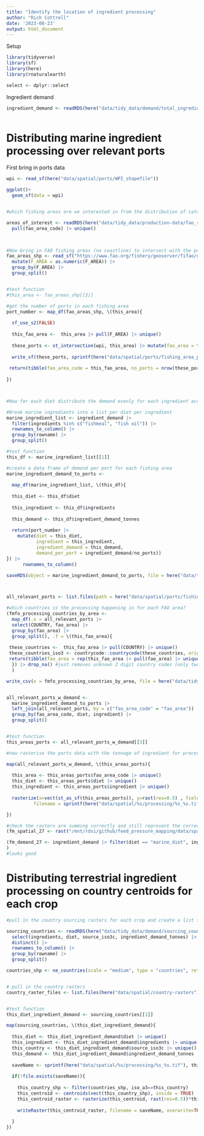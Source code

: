 ```yaml
---
title: "Identify the location of ingredient processing"
author: "Rich Cottrell"
date: '2023-08-23'
output: html_document
---
```


Setup
```r

library(tidyverse)
library(sf)
library(here)
library(rnaturalearth)

select <- dplyr::select
```

Ingredient demand

```r

ingredient_demand <- readRDS(here("data/tidy_data/demand/total_ingredient_demand_by_diet.rds"))



```



# Distributing marine ingredient processing over relevant ports


First bring in ports data
```r

wpi <- read_sf(here("data/spatial/ports/WPI_shapefile")) 

ggplot()+
  geom_sf(data = wpi)


#which fishing areas are we interested in from the distribution of catch in Step 3

areas_of_interest <- readRDS(here("data/tidy_data/production-data/fao_regions_fish_production_potential.rds")) |> 
  pull(fao_area_code) |> unique()
  


#Now bring in FAO fishing areas (no coastline) to intersect with the ports for each FAO fishing area of interest
fao_areas_shp <- read_sf("https://www.fao.org/fishery/geoserver/fifao/ows?service=WFS&request=GetFeature&version=1.0.0&typeName=fifao:FAO_AREAS_CWP_NOCOASTLINE&outputFormat=json") |> filter(F_LEVEL == "MAJOR" & F_CODE %in% areas_of_interest) |> 
  mutate(F_AREA = as.numeric(F_AREA)) |> 
  group_by(F_AREA) |> 
  group_split()


#test function
#this_area <- fao_areas_shp[[3]]

#get the number of ports in each fishing area
port_number <- map_df(fao_areas_shp, \(this_area){
  
  sf_use_s2(FALSE)
  
  this_fao_area <-  this_area |> pull(F_AREA) |> unique()
  
  these_ports <- st_intersection(wpi, this_area) |> mutate(fao_area = this_fao_area)
  
  write_sf(these_ports, sprintf(here("data/spatial/ports/fishing_area_ports/ports_fao_%s.shp"), this_fao_area))
  
 return(tibble(fao_area_code = this_fao_area, no_ports = nrow(these_ports)))
  
})



#Now for each diet distribute the demand evenly for each ingredient across all ports

#Break marine ingredients into a list per diet per ingredient
marine_ingredient_list <- ingredient_demand |> 
  filter(ingredients %in% c("fishmeal", "fish oil")) |> 
  rownames_to_column() |> 
  group_by(rowname) |> 
  group_split()

#test function
this_df <- marine_ingredient_list[[1]]

#create a data frame of demand per port for each fishing area
marine_ingredient_demand_to_ports <- 
  
  map_df(marine_ingredient_list, \(this_df){
  
  this_diet <- this_df$diet
  
  this_ingredient <- this_df$ingredients
  
  this_demand <- this_df$ingredient_demand_tonnes
  
  return(port_number |> 
    mutate(diet = this_diet,
           ingredient = this_ingredient,
           ingredient_demand = this_demand,
           demand_per_port = ingredient_demand/no_ports))
}) |> 
      rownames_to_column()

saveRDS(object = marine_ingredient_demand_to_ports, file = here("data/tidy_data/demand/marine_ingredient_demand_to ports.rds"))



all_relevant_ports <- list.files(path = here("data/spatial/ports/fishing_area_ports"), pattern = ".shp", full.names = TRUE) |> map_df(read_sf)

#which countries is the processing happening in for each FAO area?
(fmfo_processing_countries_by_area <- 
  map_df(.x = all_relevant_ports |> 
  select(COUNTRY, fao_area) |> 
  group_by(fao_area) |> 
  group_split(), .f = \(this_fao_area){
    
 these_countries <-  this_fao_area |> pull(COUNTRY) |> unique()
 these_countries_iso3 <- countrycode::countrycode(these_countries, origin = "iso2c", destination = "iso3c", warn=TRUE)
 return(tibble(fao_area = rep(this_fao_area |> pull(fao_area) |> unique()), country_iso2 = these_countries, country_iso3 = these_countries_iso3))
  }) |> drop_na() #just removes unknown 2 digit country codes (only two)
  )

write_csv(x = fmfo_processing_countries_by_area, file = here("data/tidy_data/LCA/processing_countries.csv"))


all_relevant_ports_w_demand <- 
  marine_ingredient_demand_to_ports |> 
  left_join(all_relevant_ports, by = c("fao_area_code" = "fao_area")) |> 
  group_by(fao_area_code, diet, ingredient) |> 
  group_split()


#test function
this_areas_ports <- all_relevant_ports_w_demand[[3]]

#now rasterise the ports data with the tonnage of ingredient for processing

map(all_relevant_ports_w_demand, \(this_areas_ports){
  
  this_area <- this_areas_ports$fao_area_code |> unique()
  this_diet <- this_areas_ports$diet |> unique()
  this_ingredient <- this_areas_ports$ingredient |> unique()
  
  rasterize(x=vect(st_as_sf(this_areas_ports)), y=rast(res=0.5) , field = this_areas_ports$demand_per_port, sum, 
          filename = sprintf(here("data/spatial/%s/processing/%s_%s.tif"), this_diet, this_ingredient, this_area), overwrite=TRUE)

})

#check the rasters are summing correctly and still represent the correct biomass
(fm_spatial_27 <- rast("/mnt/rdsi/github/feed_pressure_mapping/data/spatial/marine_diet/processing/fishmeal_27.tif") |> values() |> sum(na.rm=TRUE))

(fm_demand_27 <- ingredient_demand |> filter(diet == "marine_diet", ingredients == "fishmeal") |> pull(ingredient_demand_tonnes)
) 
#looks good

```


# Distributing terrestrial ingredient processing on country centroids for each crop


```r

#pull in the country sourcing rasters for each crop and create a list for attributing demand for ingredients under different diets=

sourcing_countries <- readRDS(here("data/tidy_data/demand/sourcing_countries_crops.rds")) |> 
  select(ingredients, diet, source_iso3c, ingredient_demand_tonnes) |> 
  distinct() |> 
  rownames_to_column() |> 
  group_by(rowname) |> 
  group_split()

countries_shp <- ne_countries(scale = "medium", type = "countries", returnclass = "sf")


# pull in the country rasters
country_raster_files <- list.files(here("data/spatial/country-rasters"), full.names = TRUE)


#test function
this_diet_ingredient_demand <- sourcing_countries[[1]]

map(sourcing_countries, \(this_diet_ingredient_demand){
  
  this_diet <- this_diet_ingredient_demand$diet |> unique()
  this_ingredient <- this_diet_ingredient_demand$ingredients |> unique()
  this_country <- this_diet_ingredient_demand$source_iso3c |> unique()
  this_demand <- this_diet_ingredient_demand$ingredient_demand_tonnes
  
  saveName <- sprintf(here("data/spatial/%s/processing/%s_%s.tif"), this_diet, this_ingredient, this_country)
  
  if(!file.exists(saveName)){
    
    this_country_shp <- filter(countries_shp, iso_a3==this_country)
    this_centroid <- centroids(vect(this_country_shp), inside = TRUE) 
    this_centroid_raster <- rasterize(this_centroid, rast(res=0.5))*this_demand
    
    writeRaster(this_centroid_raster, filename = saveName, overwrite=TRUE)
    
  }
})


```

